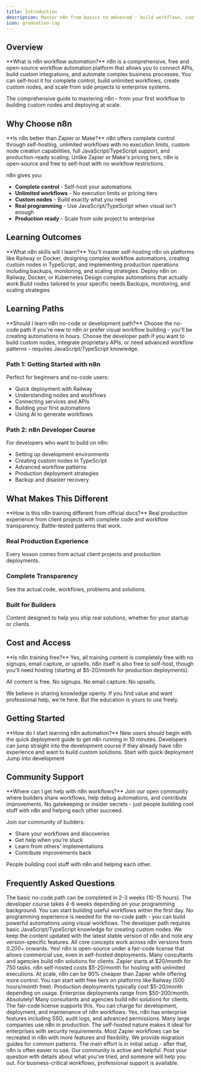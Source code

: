 ```yaml
---
title: Introduction
description: Master n8n from basics to advanced - build workflows, custom nodes, and production systems
icon: graduation-cap
---
```


## Overview

<Info>
**What is n8n workflow automation?**
n8n is a comprehensive, free and open-source workflow automation platform that allows you to connect APIs, build custom integrations, and automate complex business processes. You can self-host it for complete control, build unlimited workflows, create custom nodes, and scale from side projects to enterprise systems.
</Info>

The comprehensive guide to mastering n8n - from your first workflow to building custom nodes and deploying at scale.

## Why Choose n8n

<Info>
**Is n8n better than Zapier or Make?**
n8n offers complete control through self-hosting, unlimited workflows with no execution limits, custom node creation capabilities, full JavaScript/TypeScript support, and production-ready scaling. Unlike Zapier or Make's pricing tiers, n8n is open-source and free to self-host with no workflow restrictions.
</Info>

n8n gives you:

- **Complete control** - Self-host your automations
- **Unlimited workflows** - No execution limits or pricing tiers
- **Custom nodes** - Build exactly what you need
- **Real programming** - Use JavaScript/TypeScript when visual isn't enough
- **Production ready** - Scale from side project to enterprise

## Learning Outcomes

<Info>
**What n8n skills will I learn?**
You'll master self-hosting n8n on platforms like Railway or Docker, designing complex workflow automations, creating custom nodes in TypeScript, and implementing production operations including backups, monitoring, and scaling strategies.
</Info>

<CardGroup cols={2}>
  <Card title="Self-Hosting & Setup" icon="server">
    Deploy n8n on Railway, Docker, or Kubernetes
  </Card>
  <Card title="Workflow Development" icon="sitemap">
    Design complex automations that actually work
  </Card>
  <Card title="Custom Node Creation" icon="code">
    Build nodes tailored to your specific needs
  </Card>
  <Card title="Production Operations" icon="shield">
    Backups, monitoring, and scaling strategies
  </Card>
</CardGroup>

## Learning Paths

<Info>
**Should I learn n8n no-code or development path?**
Choose the no-code path if you're new to n8n or prefer visual workflow building - you'll be creating automations in hours. Choose the developer path if you want to build custom nodes, integrate proprietary APIs, or need advanced workflow patterns - requires JavaScript/TypeScript knowledge.
</Info>

### Path 1: Getting Started with n8n
Perfect for beginners and no-code users:
- Quick deployment with Railway
- Understanding nodes and workflows
- Connecting services and APIs
- Building your first automations
- Using AI to generate workflows

### Path 2: n8n Developer Course
For developers who want to build on n8n:
- Setting up development environments
- Creating custom nodes in TypeScript
- Advanced workflow patterns
- Production deployment strategies
- Backup and disaster recovery

## What Makes This Different

<Info>
**How is this n8n training different from official docs?**
Real production experience from client projects with complete code and workflow transparency. Battle-tested patterns that work.
</Info>

### Real Production Experience
Every lesson comes from actual client projects and production deployments.

### Complete Transparency
See the actual code, workflows, problems and solutions.

### Built for Builders
Content designed to help you ship real solutions, whether for your startup or clients.

## Cost and Access

<Info>
**Is n8n training free?**
Yes, all training content is completely free with no signups, email capture, or upsells. n8n itself is also free to self-host, though you'll need hosting (starting at $5-20/month for production deployments).
</Info>

All content is free. No signups. No email capture. No upsells.

We believe in sharing knowledge openly. If you find value and want professional help, we're here. But the education is yours to use freely.

## Getting Started

<Info>
**How do I start learning n8n automation?**
New users should begin with the quick deployment guide to get n8n running in 10 minutes. Developers can jump straight into the development course if they already have n8n experience and want to build custom solutions.
</Info>

<CardGroup cols={2}>
  <Card title="New to n8n?" href="./no-code/n8n-self-hosting" icon="rocket">
    Start with quick deployment
  </Card>
  <Card title="Ready to Code?" href="./n8n-developer/overview" icon="terminal">
    Jump into development
  </Card>
</CardGroup>

## Community Support

<Info>
**Where can I get help with n8n workflows?**
Join our open community where builders share workflows, help debug automations, and contribute improvements. No gatekeeping or insider secrets - just people building cool stuff with n8n and helping each other succeed.
</Info>

Join our community of builders:
- Share your workflows and discoveries
- Get help when you're stuck
- Learn from others' implementations
- Contribute improvements back

People building cool stuff with n8n and helping each other.

## Frequently Asked Questions

<AccordionGroup>
  <Accordion title="How long does it take to learn n8n?">
    The basic no-code path can be completed in 2-3 weeks (10-15 hours). The developer course takes 4-6 weeks depending on your programming background. You can start building useful workflows within the first day.
  </Accordion>

  <Accordion title="Do I need programming skills for n8n?">
    No programming experience is needed for the no-code path - you can build powerful automations using visual workflows. The developer path requires basic JavaScript/TypeScript knowledge for creating custom nodes.
  </Accordion>

  <Accordion title="What version of n8n does this cover?">
    We keep the content updated with the latest stable version of n8n and note any version-specific features. All core concepts work across n8n versions from 0.200+ onwards.
  </Accordion>

  <Accordion title="Can I use n8n for commercial projects?">
    Yes! n8n is open-source under a fair-code license that allows commercial use, even in self-hosted deployments. Many consultants and agencies build n8n solutions for clients.
  </Accordion>

  <Accordion title="What's the cost difference vs Zapier?">
    Zapier starts at $20/month for 750 tasks. n8n self-hosted costs $5-20/month for hosting with unlimited executions. At scale, n8n can be 90% cheaper than Zapier while offering more control.
  </Accordion>

  <Accordion title="How much does n8n hosting cost?">
    You can start with free tiers on platforms like Railway (500 hours/month free). Production deployments typically cost $5-20/month depending on usage. Enterprise deployments range from $50-200/month.
  </Accordion>

  <Accordion title="Can I sell n8n workflows to clients?">
    Absolutely! Many consultants and agencies build n8n solutions for clients. The fair-code license supports this. You can charge for development, deployment, and maintenance of n8n workflows.
  </Accordion>

  <Accordion title="Is n8n suitable for enterprise?">
    Yes, n8n has enterprise features including SSO, audit logs, and advanced permissions. Many large companies use n8n in production. The self-hosted nature makes it ideal for enterprises with security requirements.
  </Accordion>

  <Accordion title="How do I migrate from Zapier to n8n?">
    Most Zapier workflows can be recreated in n8n with more features and flexibility. We provide migration guides for common patterns. The main effort is in initial setup - after that, n8n is often easier to use.
  </Accordion>

  <Accordion title="What if I need help with complex workflows?">
    Our community is active and helpful. Post your question with details about what you've tried, and someone will help you out. For business-critical workflows, professional support is available.
  </Accordion>
</AccordionGroup>